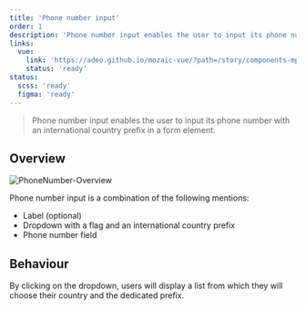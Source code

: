 ```yaml
---
title: 'Phone number input'
order: 1
description: 'Phone number input enables the user to input its phone number with an international country prefix in a form element.'
links:
  vue:
    link: 'https://adeo.github.io/mozaic-vue/?path=/story/components-mphonenumber'
    status: 'ready'
status:
  scss: 'ready'
  figma: 'ready'
---
```


> Phone number input enables the user to input its phone number with an international country prefix in a form element.

<Preview path="basic" nude />

## Overview

![PhoneNumber-Overview](PhoneNumber-Overview.png)

Phone number input is a combination of the following mentions:

- Label (optional)
- Dropdown with a flag and an international country prefix
- Phone number field

## Behaviour

By clicking on the dropdown, users will display a list from which they will choose their country and the dedicated prefix.

<Preview path="opened" nude />
